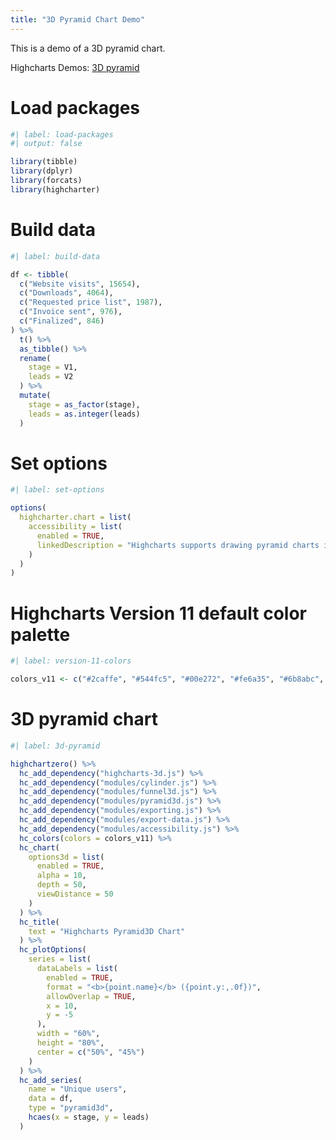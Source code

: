 ```yaml
---
title: "3D Pyramid Chart Demo"
---
```


This is a demo of a 3D pyramid chart.

Highcharts Demos: [3D pyramid](https://www.highcharts.com/demo/pyramid3d)

# Load packages

```r
#| label: load-packages
#| output: false

library(tibble)
library(dplyr)
library(forcats)
library(highcharter)
```

# Build data

```r
#| label: build-data

df <- tibble(
  c("Website visits", 15654),
  c("Downloads", 4064),
  c("Requested price list", 1987),
  c("Invoice sent", 976),
  c("Finalized", 846)
) %>% 
  t() %>% 
  as_tibble() %>% 
  rename(
    stage = V1,
    leads = V2
  ) %>% 
  mutate(
    stage = as_factor(stage),
    leads = as.integer(leads)
  )
```

# Set options

```r
#| label: set-options

options(
  highcharter.chart = list(
    accessibility = list(
      enabled = TRUE,
      linkedDescription = "Highcharts supports drawing pyramid charts in 3D as well as 2D. While the 2D version is typically easier to read, the 3D version is sometimes used for decorative effect."
    )
  )
)
```

# Highcharts Version 11 default color palette

```r
#| label: version-11-colors

colors_v11 <- c("#2caffe", "#544fc5", "#00e272", "#fe6a35", "#6b8abc", "#d568fb", "#2ee0ca", "#fa4b42", "#feb56a", "#91e8e1")
```

# 3D pyramid chart

```r
#| label: 3d-pyramid

highchartzero() %>% 
  hc_add_dependency("highcharts-3d.js") %>% 
  hc_add_dependency("modules/cylinder.js") %>% 
  hc_add_dependency("modules/funnel3d.js") %>% 
  hc_add_dependency("modules/pyramid3d.js") %>% 
  hc_add_dependency("modules/exporting.js") %>% 
  hc_add_dependency("modules/export-data.js") %>% 
  hc_add_dependency("modules/accessibility.js") %>% 
  hc_colors(colors = colors_v11) %>% 
  hc_chart(
    options3d = list(
      enabled = TRUE,
      alpha = 10,
      depth = 50,
      viewDistance = 50
    )
  ) %>%
  hc_title(
    text = "Highcharts Pyramid3D Chart"
  ) %>% 
  hc_plotOptions(
    series = list(
      dataLabels = list(
        enabled = TRUE,
        format = "<b>{point.name}</b> ({point.y:,.0f})",
        allowOverlap = TRUE,
        x = 10,
        y = -5
      ),
      width = "60%",
      height = "80%",
      center = c("50%", "45%")
    )
  ) %>% 
  hc_add_series(
    name = "Unique users",
    data = df,
    type = "pyramid3d",
    hcaes(x = stage, y = leads)
  )
```

